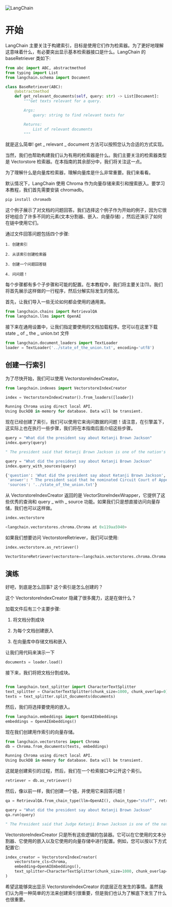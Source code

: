 

<Head>
  <script>
    {
      `(function() {
         var _hmt = _hmt || [];
(function() {
  var hm = document.createElement("script");
  hm.src = "https://hm.baidu.com/hm.js?e60fb290e204e04c5cb6f79b0ac1e697";
  var s = document.getElementsByTagName("script")[0]; 
  s.parentNode.insertBefore(hm, s);
})();
       })();`
    }
  </script>
</Head>

![LangChain](https://pica.zhimg.com/50/v2-56e8bbb52aa271012541c1fe1ceb11a2_r.gif)



开始
=============================================================
LangChain 主要关注于构建索引，目标是使用它们作为检索器。为了更好地理解这意味着什么，有必要突出显示基本检索器接口是什么。LangChain 的 baseRetriever 类如下:

```python
from abc import ABC, abstractmethod
from typing import List
from langchain.schema import Document

class BaseRetriever(ABC):
    @abstractmethod
    def get_relevant_documents(self, query: str) -> List[Document]:
        """Get texts relevant for a query.

        Args:
            query: string to find relevant texts for

        Returns:
            List of relevant documents
        """
```

就是这么简单! get _ relevant _ document 方法可以按照您认为合适的方式实现。

当然，我们也帮助构建我们认为有用的检索器是什么。我们主要关注的检索器类型是 Vectorstore 检索器。在本指南的其余部分中，我们将关注这一点。

为了理解什么是向量库检索器，理解向量库是什么非常重要。我们来看看。

默认情况下，LangChain 使用 Chroma 作为向量存储来索引和搜索嵌入。要学习本教程，我们首先需要安装 chromadb。

```python
pip install chromadb
```

这个例子展示了对文档的问题回答。我们选择这个例子作为开始的例子，因为它很好地组合了许多不同的元素(文本分割器、嵌入、向量存储) ，然后还演示了如何在链中使用它们。

通过文件回答问题包括四个步骤:

    1. 创建索引

    2. 从该索引创建检索器

    3. 创建一个问题回答链

    4. 问问题！

每个步骤都有多个子步骤和可能的配置。在本教程中，我们将主要关注(1)。我们将首先展示这样做的一行程序，然后分解实际发生的情况。

首先，让我们导入一些无论如何都会使用的通用类。

```python
from langchain.chains import RetrievalQA
from langchain.llms import OpenAI
```
接下来在通用设置中，让我们指定要使用的文档加载程序。您可以在这里下载 state _ of _ the _ union.txt 文件

```python
from langchain.document_loaders import TextLoader
loader = TextLoader('../state_of_the_union.txt', encoding='utf8')
```
创建一行索引 
-------------------------------------------------------------


为了尽快开始，我们可以使用 VectorstoreIndexCreator。

```python
from langchain.indexes import VectorstoreIndexCreator
```

```python
index = VectorstoreIndexCreator().from_loaders([loader])
```

```python
Running Chroma using direct local API.
Using DuckDB in-memory for database. Data will be transient.
```
现在已经创建了索引，我们可以使用它来询问数据的问题！请注意，在引擎盖下，这实际上也在执行一些步骤，我们将在本指南后面介绍这些步骤。

```python
query = "What did the president say about Ketanji Brown Jackson"
index.query(query)
```

```python
" The president said that Ketanji Brown Jackson is one of the nation's top legal minds, a former top litigator in private practice, a former federal public defender, and from a family of public school educators and police officers. He also said that she is a consensus builder and has received a broad range of support from the Fraternal Order of Police to former judges appointed by Democrats and Republicans."
```
```python
query = "What did the president say about Ketanji Brown Jackson"
index.query_with_sources(query)
```

```python
{'question': 'What did the president say about Ketanji Brown Jackson',
 'answer': " The president said that he nominated Circuit Court of Appeals Judge Ketanji Brown Jackson, one of the nation's top legal minds, to continue Justice Breyer's legacy of excellence, and that she has received a broad range of support from the Fraternal Order of Police to former judges appointed by Democrats and Republicans.\n",
 'sources': '../state_of_the_union.txt'}

```
从 VectorstoreIndexCreator 返回的是 VectorStoreIndexWrapper，它提供了这些优秀的查询和 query _ with _ source 功能。如果我们只是想直接访问向量存储，我们也可以这样做。

```python
index.vectorstore
```

```python
<langchain.vectorstores.chroma.Chroma at 0x119aa5940>
```

如果我们想要访问 VectorstoreRetriever，我们可以使用:

```python
index.vectorstore.as_retriever()
```

```python
VectorStoreRetriever(vectorstore=<langchain.vectorstores.chroma.Chroma object at 0x119aa5940>, search_kwargs={})

```

演练
-------------------------------------------------------

好吧，到底是怎么回事? 这个索引是怎么创建的？

这个 VectorstoreIndexCreator 隐藏了很多魔力，这是在做什么？

加载文件后有三个主要步骤:

1. 将文档分割成块

1. 为每个文档创建嵌入

1. 在向量库中存储文档和嵌入

让我们用代码来演示一下

```python
documents = loader.load()
```

接下来，我们将把文档分割成块。

```python

from langchain.text_splitter import CharacterTextSplitter
text_splitter = CharacterTextSplitter(chunk_size=1000, chunk_overlap=0)
texts = text_splitter.split_documents(documents)

```

然后，我们将选择要使用的嵌入。

```python
from langchain.embeddings import OpenAIEmbeddings
embeddings = OpenAIEmbeddings()
```

现在我们创建用作索引的向量存储。
```python
from langchain.vectorstores import Chroma
db = Chroma.from_documents(texts, embeddings)
```

```python
Running Chroma using direct local API.
Using DuckDB in-memory for database. Data will be transient.
```

这就是创建索引的过程，然后，我们在一个检索接口中公开这个索引。

```python
retriever = db.as_retriever()
```

然后，像以前一样，我们创建一个链，并使用它来回答问题！

```python
qa = RetrievalQA.from_chain_type(llm=OpenAI(), chain_type="stuff", retriever=retriever)
```

```python
query = "What did the president say about Ketanji Brown Jackson"
qa.run(query)
```
```python
" The President said that Judge Ketanji Brown Jackson is one of the nation's top legal minds, a former top litigator in private practice, a former federal public defender, and from a family of public school educators and police officers. He said she is a consensus builder and has received a broad range of support from organizations such as the Fraternal Order of Police and former judges appointed by Democrats and Republicans."

```

VectorstoreIndexCreator 只是所有这些逻辑的包装器。它可以在它使用的文本分割器、它使用的嵌入以及它使用的向量存储中进行配置。例如，您可以按以下方式配置它:

```python
index_creator = VectorstoreIndexCreator(
    vectorstore_cls=Chroma, 
    embedding=OpenAIEmbeddings(),
    text_splitter=CharacterTextSplitter(chunk_size=1000, chunk_overlap=0)
)

```

希望这能够突出显示 VectorstoreIndexCreator 的底层正在发生的事情。虽然我们认为用一种简单的方法来创建索引很重要，但是我们也认为了解底下发生了什么也很重要。



